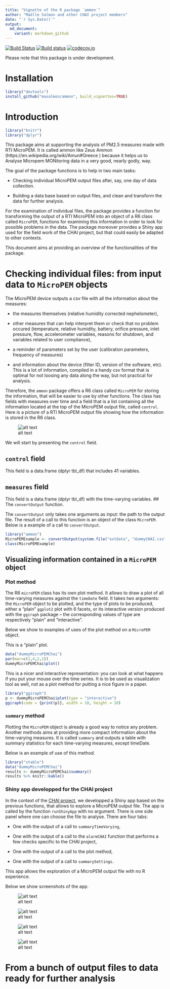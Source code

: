 ```yaml
---
title: "Vignette of the R package `ammon`"
author: "Maëlle Salmon and other CHAI project members"
date: "`r Sys.Date()`"
output:
  md_document:
    variant: markdown_github
---
```

[![Build Status](https://travis-ci.org/masalmon/ammon.svg?branch=master)](https://travis-ci.org/masalmon/ammon)
[![Build status](https://ci.appveyor.com/api/projects/status/6a9mh4llv8uew4xx?svg=true)](https://ci.appveyor.com/project/masalmon/ammon)
[![codecov.io](https://codecov.io/github/masalmon/ammon/coverage.svg?branch=master)](https://codecov.io/github/masalmon/ammon?branch=master)

Please note that this package is under development.

# Installation

```r
library("devtools")
install_github("masalmon/ammon", build_vignettes=TRUE)
```

# Introduction

```r
library("knitr")
library("dplyr")
```

This package aims at supporting the analysis of PM2.5 measures made with RTI MicroPEM. It is called ammon like Zeus Ammon (https://en.wikipedia.org/wiki/Amun#Greece ) because it helps us to Analyse Micropem MONitoring data in a very good, nearly godly, way.

The goal of the package functions is to help in two main tasks:

* Checking individual MicroPEM output files after, say, one day of data collection.

* Building a data base based on output files, and clean and transform the data for further analysis.

For the examination of individual files, the package provides a function for transforming the output of a RTI MicroPEM into an object of a R6 class called `MicroPEM`, functions for examining this information in order to look for possible problems in the data. The package moreover provides a Shiny app used for the field work of the CHAI project, but that could easily be adapted to other contexts. 

This document aims at providing an overview of the functionalities of the package.


# Checking individual files: from input data to `MicroPEM` objects

The MicroPEM device outputs a csv file with all the information about the measures: 

* the measures themselves (relative humidity corrected nephelometer), 

* other measures that can help interpret them or check that no problem occured (temperature, relative humidity, battery, orifice pressure, inlet pressure, flow, accelerometer variables, reasons for shutdown, and variables related to user compliance),

* a reminder of parameters set by the user (calibration parameters, frequency of measures)

* and information about the device (filter ID, version of the software, etc). This is a lot of information, compiled in a handy csv format that is optimal for not loosing any data along the way, but not practical for analysis.

Therefore, the `ammon` package offers a R6 class called `MicroPEM` for storing the information, that will be easier to use by other functions. The class has fields with measures over time and a field that is a list containing all the information located at the top of the MicroPEM output file, called `control`. Here is a picture of a RTI MicroPEM output file showing how the information is stored in the R6 class.

![alt text](vignettes/outputRTI.png)

We will start by presenting the `control` field.

## `control` field

This field is a data.frame (dplyr tbl_df) that includes 41 variables.


## `measures` field

This field is a data.frame (dplyr tbl_df) with the time-varying variables.
## The `convertOutput` function.

The `convertOutput` only takes one arguments as input: the path to the output file. The result of a call to this function is an object of the class `MicroPEM`. Below is a example of a call to `convertOutput`.

```r
library("ammon")
MicroPEMExample <- convertOutput(system.file("extdata", "dummyCHAI.csv", package = "ammon"))
class(MicroPEMExample)

```

## Visualizing information contained in a `MicroPEM` object

### Plot method

The R6 `microPEM` class has its own plot method. It allows to draw a plot of all time-varying measures against the `timeDate` field. It takes two arguments: the `MicroPEM` object to be plotted, and the type of plots to be produced, either a "plain" `ggplot2` plot with 6 facets, or its interactive version produced with the `ggiraph` package -- the corresponding values of type are respectively "plain" and "interactive".

Below we show to examples of uses of the plot method on a `MicroPEM` object.

This is a "plain" plot. 

```r
data("dummyMicroPEMChai")
par(mar=c(1,4,2,1))
dummyMicroPEMChai$plot()
```

This is a nicer and interactive representation: you can look at what happens if you put your mouse over the time series. It is to be used as visualization tool as well, not as a plot method for putting a nice figure in a paper. 


```r
library("ggiraph")
p <- dummyMicroPEMChai$plot(type = "interactive")
ggiraph(code = {print(p)}, width = 10, height = 10)

```

### `summary` method

Plotting the `MicroPEM` object is already a good way to notice any problem. Another methods aims at providing more compact information about the time-varying measures. It is called `summary` and outputs a table with summary statistics for each time-varying measures, except timeDate.

Below is an example of use of this method.


```r
library("xtable")
data("dummyMicroPEMChai")
results <- dummyMicroPEMChai$summary()
results %>% knitr::kable()

```


### Shiny app developped for the CHAI project

In the context of the [CHAI project](http://www.chaiproject.org/), we developped a Shiny app based on the previous functions, that allows to explore a MicroPEM output file. The app is called by the function `runShinyApp` with no argument. There is one side panel where one can choose the file to analyse. There are four tabs:

* One with the output of a call to `summaryTimeVarying`,

* One with the output of a call to the `alarmCHAI` function that performs a few checks specific to the CHAI project,

* One with the output of a call to the plot method,

* One with the output of a call to `summarySettings`.

This app allows the exploration of a MicroPEM output file with no R experience.

Below we show screenshots of the app. 

![alt text](vignettes/shinyTabSummary.png)

![alt text](vignettes/shinyTabAlarm.png)

![alt text](vignettes/shinyTabPlot.png)

![alt text](vignettes/shinyTabSettings.png)

# From a bunch of output files to data ready for further analysis
